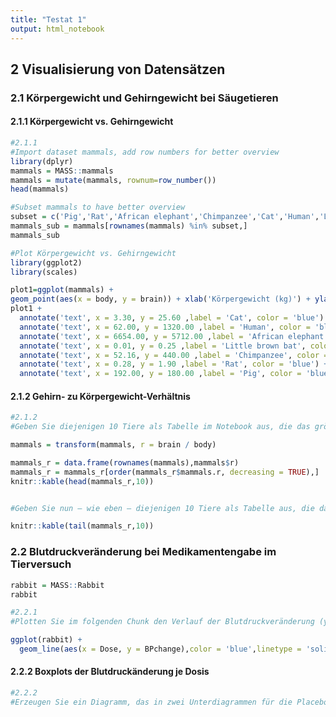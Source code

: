 ```yaml
---
title: "Testat 1"
output: html_notebook
---
```


## 2 Visualisierung von Datensätzen
### 2.1 Körpergewicht und Gehirngewicht bei Säugetieren
#### 2.1.1 Körpergewicht vs. Gehirngewicht
```r
#2.1.1
#Import dataset mammals, add row numbers for better overview
library(dplyr)
mammals = MASS::mammals
mammals = mutate(mammals, rownum=row_number())
head(mammals)
```

```r
#Subset mammals to have better overview
subset = c('Pig','Rat','African elephant','Chimpanzee','Cat','Human','Little brown bat')
mammals_sub = mammals[rownames(mammals) %in% subset,]
mammals_sub

#Plot Körpergewicht vs. Gehirngewicht
library(ggplot2)
library(scales)

plot1=ggplot(mammals) +
geom_point(aes(x = body, y = brain)) + xlab('Körpergewicht (kg)') + ylab('Gehirngewicht (g)') + scale_x_log10() + scale_y_log10() 
plot1 + 
  annotate('text', x = 3.30, y = 25.60 ,label = 'Cat', color = 'blue') +
  annotate('text', x = 62.00, y = 1320.00 ,label = 'Human', color = 'blue') +
  annotate('text', x = 6654.00, y = 5712.00 ,label = 'African elephant', color = 'blue') +
  annotate('text', x = 0.01, y = 0.25 ,label = 'Little brown bat', color = 'blue') +
  annotate('text', x = 52.16, y = 440.00 ,label = 'Chimpanzee', color = 'blue') +
  annotate('text', x = 0.28, y = 1.90 ,label = 'Rat', color = 'blue') +
  annotate('text', x = 192.00, y = 180.00 ,label = 'Pig', color = 'blue')
```
#### 2.1.2 Gehirn- zu Körpergewicht-Verhältnis
```r
#2.1.2
#Geben Sie diejenigen 10 Tiere als Tabelle im Notebook aus, die das größte Gehirn- zu Körpergewicht-Verhältnis r haben. Die Liste soll nach r absteigend sortiert sein und den Tiernamen und r enthalten

mammals = transform(mammals, r = brain / body)

mammals_r = data.frame(rownames(mammals),mammals$r)
mammals_r = mammals_r[order(mammals_r$mammals.r, decreasing = TRUE),]
knitr::kable(head(mammals_r,10))


#Geben Sie nun – wie eben – diejenigen 10 Tiere als Tabelle aus, die das kleinste Gehirn- zu Körpergewicht-Verhältnis r haben. Die Liste soll nach r absteigend sortiert sein.

knitr::kable(tail(mammals_r,10))
```
### 2.2 Blutdruckveränderung bei Medikamentengabe im Tierversuch
```r
rabbit = MASS::Rabbit
rabbit

#2.2.1
#Plotten Sie im folgenden Chunk den Verlauf der Blutdruckveränderung (y-Achse) bei gegebener Dosis Phenylbiguanide (x-Achse). Dies soll in einem Diagramm mit Unterdiagrammen erfolgen: ein Unterdiagramm zeigt den Verlauf für je ein Kaninchen und der Behandlung (Placebo oder MDL 72222).

ggplot(rabbit) +
  geom_line(aes(x = Dose, y = BPchange),color = 'blue',linetype = 'solid') + facet_wrap(~ Treatment + Animal, ncol = 5)

```
#### 2.2.2 Boxplots der Blutdruckänderung je Dosis
```r
#2.2.2
#Erzeugen Sie ein Diagramm, das in zwei Unterdiagrammen für die Placebo- und die MLD-Gruppe Boxplots erstellt. Die Boxplots geben die Verteilung der Blutdruckänderung je Dosis an. In Anlehnung an das obige Diagramm sollen die Boxplots vertikal ausgerichtet sein.



```
